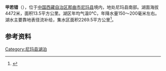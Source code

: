 {{ViewTibetanScript}}
{{Infobox_lake
 |湖泊名稱 =甲若错
 |湖泊照片 = 
 |湖泊照片標題 = 
 |測深圖 =
 |測深圖標題 =
 |湖泊所在地 = [[中国|中国]][[西藏|西藏]]
 |座標 = {{coord |32|11|N|86|36|E|display=inline,title|scale:500000_type:waterbody_region:CN}}
 |湖泊類別 =[[咸水湖|咸水湖]] 
 |流入 =[[董怀曲岗河|董怀曲岗河]]、[[妈儿迁曲岗河|妈儿迁曲岗河]]
 |流出 =
 |集水區面積 =2269.5平方公里
 |集水區國家 =
 |湖泊長度 =8公里
 |湖泊闊度 =最大2.7公里<br />平均1.69公里
 |湖泊面積 =13.5平方公里
 |平均深度 = 
 |最深深度 = 
 |水體體積 = 
 |湖水停留時間 =
 |湖岸線長度 =
 |海拔高度 =4472米
 |湖中島嶼 =
 |湖邊城鎮 =
}}
{{Location map
 |China Tibet
 |mark=<!--dot-->Blue pog.svg
 |lat_deg=32|lat_min=11|lat_sec =
 |lon_deg=86|lon_min=36|lon_sec =
 |caption=甲若错在[[西藏|西藏]]的位置。
 |position=right
 |width=350
 |float=right
}}
'''甲若错'''（{{bo|z=བརྒྱ་རོ་མཚོ|w=brgya ro mtsho|t=Gyaro Tso}}），位于[[中国|中国]][[西藏自治区|西藏自治区]][[那曲市|那曲市]][[尼玛县|尼玛县]]境内，地处尼玛县南部。湖面海拔4472米，面积13.5平方公里。湖区年均气温0℃，年降水量150～200毫米左右。湖水主要靠地表径流补给，集水区面积2269.5平方公里<ref>{{cite book zh |author=王苏民 窦鸿身 |title=中国湖泊志 |format=M |edition=1 |location=北京 |publisher=科学出版社 |date=1998|pages=465|id= ISBN 7-03-006706-1}}</ref>。
==参考资料==
{{reflist}}

[[Category:尼玛县湖泊|Category:尼玛县湖泊]]